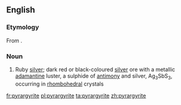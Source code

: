 ==English==

===Etymology===
From {{etyl|grc|en}} {{compound|lang=grc|πῦρ|ἄργῠρος|t1=fire|t2=silver|nocat=1}}.

===Noun===
{{en-noun}}

# {{label|en|mineralogy}} Ruby [[silver]]; dark red or black-coloured [[silver]] ore with a metallic [[adamantine]] luster, a sulphide of [[antimony]] and silver, Ag<sub>3</sub>SbS<sub>3</sub>, occurring in [[rhombohedral]] crystals

[[fr:pyrargyrite]]
[[pl:pyrargyrite]]
[[ta:pyrargyrite]]
[[zh:pyrargyrite]]